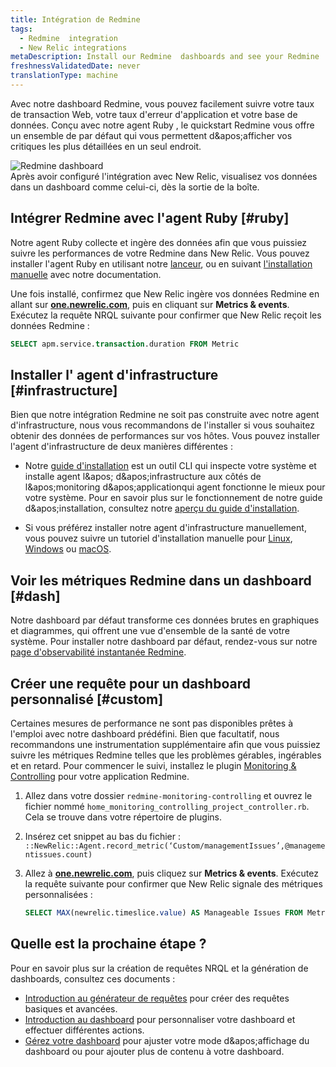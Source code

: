```yaml
---
title: Intégration de Redmine
tags:
  - Redmine  integration
  - New Relic integrations
metaDescription: Install our Redmine  dashboards and see your Redmine  data in New Relic.
freshnessValidatedDate: never
translationType: machine
---
```


Avec notre dashboard Redmine, vous pouvez facilement suivre votre taux de transaction Web, votre taux d&apos;erreur d&apos;application et votre base de données. Conçu avec notre agent Ruby , le quickstart Redmine vous offre un ensemble de <InlinePopover type="dashboards" />par défaut qui vous permettent d&amp;apos;afficher vos critiques les plus détaillées en un seul endroit.

<img src="/images/infrastructure_screenshot-crop_redmine-io-dash.webp" title="Redmine dashboard" alt="Redmine dashboard" />

<figcaption>
  Après avoir configuré l&apos;intégration avec New Relic, visualisez vos données dans un dashboard comme celui-ci, dès la sortie de la boîte.
</figcaption>

## Intégrer Redmine avec l&apos;agent Ruby [#ruby]

Notre agent Ruby collecte et ingère des données afin que vous puissiez suivre les performances de votre Redmine dans New Relic. Vous pouvez installer l&apos;agent Ruby en utilisant notre [lanceur](https://one.newrelic.com/marketplace?account=1&state=eb17d004-3569-306a-d693-9506d3d0cf4e), ou en suivant [l&apos;installation manuelle](/docs/apm/agents/ruby-agent/installation/install-new-relic-ruby-agent) avec notre documentation.

Une fois installé, confirmez que New Relic ingère vos données Redmine en allant sur <DNT>**[one.newrelic.com](https://one.newrelic.com/all-capaibilities)**</DNT>, puis en cliquant sur <DNT>**Metrics &amp; events**</DNT>. Exécutez la requête NRQL suivante pour confirmer que New Relic reçoit les données Redmine :

```sql
SELECT apm.service.transaction.duration FROM Metric
```

## Installer l&apos; agent d&apos;infrastructure [#infrastructure]

Bien que notre intégration Redmine ne soit pas construite avec notre agent d&apos;infrastructure, nous vous recommandons de l&apos;installer si vous souhaitez obtenir des données de performances sur vos hôtes. Vous pouvez installer l&apos;agent d&apos;infrastructure de deux manières différentes :

* Notre [guide d&apos;installation](https://one.newrelic.com/nr1-core?state=4f81feab-35f7-e97e-9903-52510f8542bd) est un outil CLI qui inspecte votre système et installe agent l&amp;apos; d&amp;apos;infrastructure aux côtés de l&amp;apos;monitoring d&amp;apos;applicationqui agent fonctionne le mieux pour votre système. Pour en savoir plus sur le fonctionnement de notre guide d&amp;apos;installation, consultez notre [aperçu du guide d&apos;installation](/docs/infrastructure/host-integrations/installation/new-relic-guided-install-overview).

* Si vous préférez installer notre agent d&apos;infrastructure manuellement, vous pouvez suivre un tutoriel d&apos;installation manuelle pour [Linux](/docs/infrastructure/install-infrastructure-agent/linux-installation/install-infrastructure-monitoring-agent-linux), [Windows](/docs/infrastructure/install-infrastructure-agent/windows-installation/install-infrastructure-monitoring-agent-windows/) ou [macOS](/docs/infrastructure/install-infrastructure-agent/macos-installation/install-infrastructure-monitoring-agent-macos/).

## Voir les métriques Redmine dans un dashboard [#dash]

Notre dashboard par défaut transforme ces données brutes en graphiques et diagrammes, qui offrent une vue d&apos;ensemble de la santé de votre système. Pour installer notre dashboard par défaut, rendez-vous sur notre [page d&apos;observabilité instantanée Redmine](https://newrelic.com/instant-observability/redmine).

## Créer une requête pour un dashboard personnalisé [#custom]

Certaines mesures de performance ne sont pas disponibles prêtes à l&apos;emploi avec notre dashboard prédéfini. Bien que facultatif, nous recommandons une instrumentation supplémentaire afin que vous puissiez suivre les métriques Redmine telles que les problèmes gérables, ingérables et en retard. Pour commencer le suivi, installez le plugin [Monitoring &amp; Controlling](https://www.redmine.org/plugins/monitoring-controlling) pour votre application Redmine.

1. Allez dans votre dossier `redmine-monitoring-controlling` et ouvrez le fichier nommé `home_monitoring_controlling_project_controller.rb`. Cela se trouve dans votre répertoire de plugins.

2. Insérez cet snippet au bas du fichier : `::NewRelic::Agent.record_metric(‘Custom/managementIssues’,@managementissues.count)`

3. Allez à <DNT>**[one.newrelic.com](https://one.newrelic.com/all-capabilities)**</DNT>, puis cliquez sur <DNT>**Metrics &amp; events**</DNT>. Exécutez la requête suivante pour confirmer que New Relic signale des métriques personnalisées :

   ```sql
   SELECT MAX(newrelic.timeslice.value) AS Manageable Issues FROM Metric WHERE metricTimesliceName like '%Custom/managementissues%'
   ```

## Quelle est la prochaine étape ?

Pour en savoir plus sur la création de requêtes NRQL et la génération de dashboards, consultez ces documents :

* [Introduction au générateur de requêtes](/docs/query-your-data/explore-query-data/query-builder/introduction-query-builder) pour créer des requêtes basiques et avancées.
* [Introduction au dashboard](/docs/query-your-data/explore-query-data/dashboards/introduction-dashboards) pour personnaliser votre dashboard et effectuer différentes actions.
* [Gérez votre dashboard](/docs/query-your-data/explore-query-data/dashboards/manage-your-dashboard) pour ajuster votre mode d&amp;apos;affichage du dashboard ou pour ajouter plus de contenu à votre dashboard.
